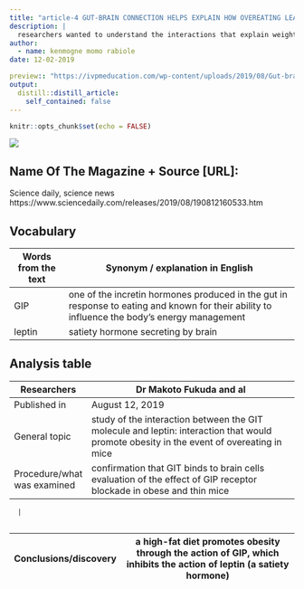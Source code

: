 ```yaml
---
title: "article-4 GUT-BRAIN CONNECTION HELPS EXPLAIN HOW OVEREATING LEADS TO OBESITY"
description: |
  researchers wanted to understand the interactions that explain weight gain leading to obesity following a high-fat diet.
author:
  - name: kenmogne momo rabiole
date: 12-02-2019

preview:: "https://ivpmeducation.com/wp-content/uploads/2019/08/Gut-brain-connection.jpg"
output:
  distill::distill_article:
    self_contained: false
---
```


```r
knitr::opts_chunk$set(echo = FALSE)
```

![](https://ivpmeducation.com/wp-content/uploads/2019/08/Gut-brain-connection.jpg)

## Name Of The Magazine + Source [URL]: 

Science daily, science news
https://www.sciencedaily.com/releases/2019/08/190812160533.htm
 
## Vocabulary 

|  Words from the text                      | Synonym / explanation in English                                                                                                                                  |
| ------------------------------------------| -------------------------------------------------------------------------------------------------------------------------------------------------------------------------|
|         GIP                         |        one of the incretin hormones produced in the gut in response to eating and known for their ability to influence the body's energy management                                                                                                                                               |
| leptin                              |        satiety hormone secreting by brain                                                                                                       |


## Analysis table 

|       Researchers                         |           Dr Makoto Fukuda and al         |
| ------------------------------------------|-------------------------------------------------------------------------------------------------------------------------------------|
| Published in                              | August 12, 2019                                    |
| General topic                             |   study of the interaction between the GIT molecule and leptin: interaction that would promote obesity in the event of overeating in mice        |
| Procedure/what was examined               |     confirmation that GIT binds to brain cells evaluation of the effect of GIP receptor blockade in obese and thin mice 

      |
      
| Conclusions/discovery                     |   a high-fat diet promotes obesity through the action of GIP, which inhibits the action of leptin (a satiety hormone)               |
| ------------------------------------------|-------------------------------------------------------------------------------------------------------|
